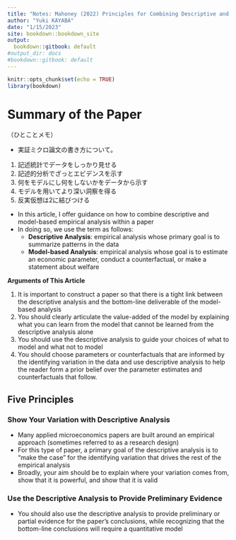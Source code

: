 ```yaml
---
title: "Notes: Mahoney (2022) Principles for Combining Descriptive and Model-Based Analysis in Applied Microeconomics Research"
author: "Yuki KAYABA"
date: "1/15/2023"
site: bookdown::bookdown_site
output:
  bookdown::gitbook: default
#output_dir: docs
#bookdown::gitbook: default
---
```


```r
knitr::opts_chunk$set(echo = TRUE)
library(bookdown)
```

# Summary of the Paper

（ひとことメモ）

- 実証ミクロ論文の書き方について。
1. 記述統計でデータをしっかり見せる
2. 記述的分析でざっとエビデンスを示す
3. 何をモデルにし何をしないかをデータから示す
4. モデルを用いてより深い洞察を得る
5. 反実仮想は2に結びつける

- In this article, I offer guidance on how to combine descriptive and model-based empirical analysis within a paper
- In doing so, we use the term as follows:
  - **Descriptive Analysis**: empirical analysis whose primary goal is to summarize patterns in the data
  - **Model-based Analysis**: empirical analysis whose goal is to estimate an economic parameter, conduct a counterfactual, or make a statement about welfare

**Arguments of This Article**

1. It is important to construct a paper so that there is a tight link between the descriptive analysis and the bottom-line deliverable of the model-based analysis
2. You should clearly articulate the value-added of the model by explaining what you can learn from the model that cannot be learned from the descriptive analysis alone
3. You should use the descriptive analysis to guide your choices of what to model and what not to model
4. You should choose parameters or counterfactuals that are informed by the identifying variation in the data and use descriptive analysis to help the reader form a prior belief over the parameter estimates and counterfactuals that follow.

## Five Principles

### Show Your Variation with Descriptive Analysis

- Many applied microeconomics papers are built around an empirical approach (sometimes referred to as a research design)
- For this type of paper, a primary goal of the descriptive analysis is to “make the case” for the identifying variation that drives the rest of the empirical analysis
- Broadly, your aim should be to explain where your variation comes from, show that it is powerful, and show that it is valid

### Use the Descriptive Analysis to Provide Preliminary Evidence

- You should also use the descriptive analysis to provide preliminary or partial evidence for the paper’s conclusions, while recognizing that the bottom-line conclusions will require a quantitative model



